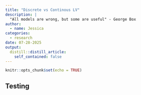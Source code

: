 ```yaml
---
title: "Discrete vs Continous LV"
description: |
  "All models are wrong, but some are useful" - George Box
author:
  - name: Jessica
categories:
  - research
date: 07-28-2025
output:
  distill::distill_article:
    self_contained: false
---
```


```r
knitr::opts_chunk$set(echo = TRUE)
```

## Testing

